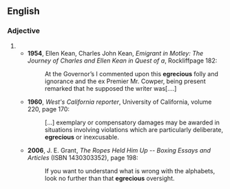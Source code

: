==English==

===Adjective===
{{head|en}}

# {{misspelling of|egregious|lang=en}}
#* '''1954''', Ellen Kean, Charles John Kean, ''Emigrant in Motley: The Journey of Charles and Ellen Kean in Quest of a'', Rockliffpage 182:
#*: At the Governor’s I commented upon this '''egrecious''' folly and ignorance and the ex Premier Mr. Cowper, being present remarked that he supposed the writer was[....]
#* '''1960''', ''West's California reporter'', University of California, volume 220, page 170:
#*: [...] exemplary or compensatory damages may be awarded in situations involving violations which are particularly deliberate, '''egrecious''' or inexcusable. 
#* '''2006''', J. E. Grant, ''The Ropes Held Him Up -- Boxing Essays and Articles'' (ISBN 1430303352), page 198:
#*: If you want to understand what is wrong with the alphabets, look no further than that '''egrecious''' oversight.